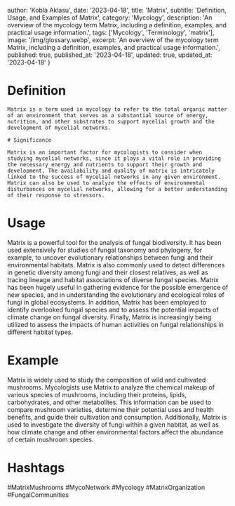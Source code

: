 
  author: 'Kobla Aklasu',
  date: '2023-04-18',
  title: 'Matrix',
  subtitle: 'Definition, Usage, and Examples of Matrix',
  category: 'Mycology',
  description: 'An overview of the mycology term Matrix, including a definition, examples, and practical usage information.',
  tags: ['Mycology', 'Terminology', 'matrix'],
  image: '/img/glossary.webp',
  excerpt: 'An overview of the mycology term Matrix, including a definition, examples, and practical usage information.',
  published: true,
  published_at: '2023-04-18',
  updated: true,
  updated_at: '2023-04-18'
}




# Definition
    
    Matrix is a term used in mycology to refer to the total organic matter of an environment that serves as a substantial source of energy, nutrition, and other substrates to support mycelial growth and the development of mycelial networks.
    
    # Significance
    
    Matrix is an important factor for mycologists to consider when studying mycelial networks, since it plays a vital role in providing the necessary energy and nutrients to support their growth and development. The availability and quality of matrix is intricately linked to the success of mycelial networks in any given environment. Matrix can also be used to analyze the effects of environmental disturbances on mycelial networks, allowing for a better understanding of their response to stressors.

# Usage

Matrix is a powerful tool for the analysis of fungal biodiversity. It has been used extensively for studies of fungal taxonomy and phylogeny, for example, to uncover evolutionary relationships between fungi and their environmental habitats. Matrix is also commonly used to detect differences in genetic diversity among fungi and their closest relatives, as well as tracing lineage and habitat associations of diverse fungal species. Matrix has been hugely useful in gathering evidence for the possible emergence of new species, and in understanding the evolutionary and ecological roles of fungi in global ecosystems. In addition, Matrix has been employed to identify overlooked fungal species and to assess the potential impacts of climate change on fungal diversity. Finally, Matrix is increasingly being utilized to assess the impacts of human activities on fungal relationships in different habitat types.

# Example

Matrix is widely used to study the composition of wild and cultivated mushrooms. Mycologists use Matrix to analyze the chemical makeup of various species of mushrooms, including their proteins, lipids, carbohydrates, and other metabolites. This information can be used to compare mushroom varieties, determine their potential uses and health benefits, and guide their cultivation and consumption. Additionally, Matrix is used to investigate the diversity of fungi within a given habitat, as well as how climate change and other environmental factors affect the abundance of certain mushroom species.

# Hashtags

#MatrixMushrooms #MycoNetwork #Mycology #MatrixOrganization #FungalCommunities

